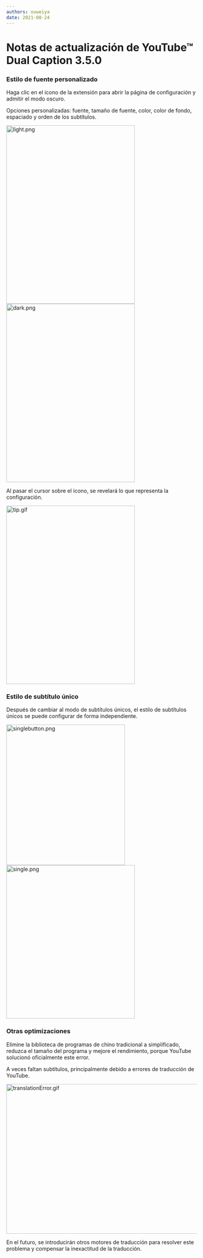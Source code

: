 ```yaml
---
authors: ouweiya
date: 2021-08-24
---
```



# Notas de actualización de YouTube™ Dual Caption 3.5.0

### Estilo de fuente personalizado

Haga clic en el icono de la extensión para abrir la página de configuración y admitir el modo oscuro.

Opciones personalizadas: fuente, tamaño de fuente, color, color de fondo, espaciado y orden de los subtítulos.

<img src={light} alt="light.png" width="340" height="472" />
<img src={dark} alt="dark.png" width="340" height="472" />

<Tip>Al pasar el cursor sobre el icono, se revelará lo que representa la configuración.</Tip>

<img src={tip} alt="tip.gif" width="340" height="472" />

### Estilo de subtítulo único

Después de cambiar al modo de subtítulos únicos, el estilo de subtítulos únicos se puede configurar de forma independiente.

<img src={singlebutton} alt="singlebutton.png" width="314" height="372" />
<img src={single} alt="single.png" width="340" height="406" />

### Otras optimizaciones

Elimine la biblioteca de programas de chino tradicional a simplificado, reduzca el tamaño del programa y mejore el rendimiento, porque YouTube solucionó oficialmente este error.

<Tip>A veces faltan subtítulos, principalmente debido a errores de traducción de YouTube.</Tip>

<img src={translationError} alt="translationError.gif" width="700" height="396" />

En el futuro, se introducirán otros motores de traducción para resolver este problema y compensar la inexactitud de la traducción.

<WebStore />